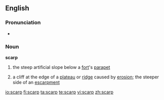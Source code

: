 ==English==

===Pronunciation===
* {{rhymes|ɑː(r)p}}

===Noun===
'''scarp'''

# the steep artificial slope below a [[fort]]'s [[parapet]]
# {{geology}} a cliff at the edge of a [[plateau]] or [[ridge]] caused by [[erosion]]; the steeper side of an [[escarpment]]

[[io:scarp]]
[[fi:scarp]]
[[ta:scarp]]
[[te:scarp]]
[[vi:scarp]]
[[zh:scarp]]